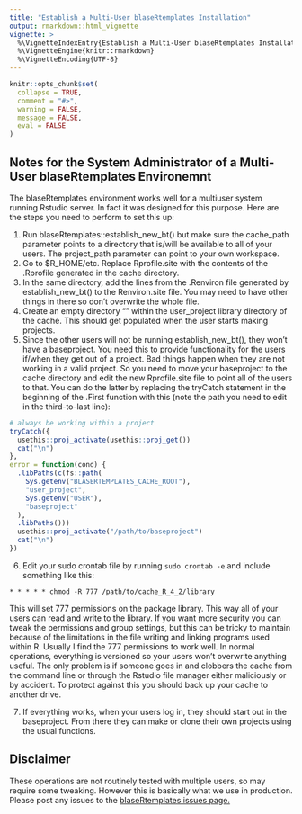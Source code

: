 ```yaml
---
title: "Establish a Multi-User blaseRtemplates Installation"
output: rmarkdown::html_vignette
vignette: >
  %\VignetteIndexEntry{Establish a Multi-User blaseRtemplates Installation}
  %\VignetteEngine{knitr::rmarkdown}
  %\VignetteEncoding{UTF-8}
---
```


```r
knitr::opts_chunk$set(
  collapse = TRUE,
  comment = "#>",
  warning = FALSE,
  message = FALSE,
  eval = FALSE
)

```

## Notes for the System Administrator of a Multi-User blaseRtemplates Environemnt

The blaseRtemplates environment works well for a multiuser system running Rstudio server. In fact it was designed for this purpose. Here are the steps you need to perform to set this up:

1.  Run blaseRtemplates::establish_new_bt() but make sure the cache_path parameter points to a directory that is/will be available to all of your users. The project_path parameter can point to your own workspace.
2.  Go to \$R_HOME/etc. Replace Rprofile.site with the contents of the .Rprofile generated in the cache directory.
3.  In the same directory, add the lines from the .Renviron file generated by establish_new_bt() to the Renviron.site file. You may need to have other things in there so don't overwrite the whole file.
4.  Create an empty directory "<user_name>" within the user_project library directory of the cache. This should get populated when the user starts making projects.
5.  Since the other users will not be running establish_new_bt(), they won't have a baseproject. You need this to provide functionality for the users if/when they get out of a project. Bad things happen when they are not working in a valid project. So you need to move your baseproject to the cache directory and edit the new Rprofile.site file to point all of the users to that. You can do the latter by replacing the tryCatch statement in the beginning of the .First function with this (note the path you need to edit in the third-to-last line):

```r
# always be working within a project
tryCatch({
  usethis::proj_activate(usethis::proj_get())
  cat("\n")
},
error = function(cond) {
  .libPaths(c(fs::path(
    Sys.getenv("BLASERTEMPLATES_CACHE_ROOT"),
    "user_project",
    Sys.getenv("USER"),
    "baseproject"
  ),
  .libPaths()))
  usethis::proj_activate("/path/to/baseproject")
  cat("\n")
})

```

6.  Edit your sudo crontab file by running `sudo crontab -e` and include something like this:

```{=html}
<!-- -->
```
    * * * * * chmod -R 777 /path/to/cache_R_4_2/library

This will set 777 permissions on the package library. This way all of your users can read and write to the library. If you want more security you can tweak the permissions and group settings, but this can be tricky to maintain because of the limitations in the file writing and linking programs used within R. Usually I find the 777 permissions to work well. In normal operations, everything is versioned so your users won't overwrite anything useful. The only problem is if someone goes in and clobbers the cache from the command line or through the Rstudio file manager either maliciously or by accident. To protect against this you should back up your cache to another drive.

7.  If everything works, when your users log in, they should start out in the baseproject. From there they can make or clone their own projects using the usual functions.

## Disclaimer

These operations are not routinely tested with multiple users, so may require some tweaking. However this is basically what we use in production. Please post any issues to the [blaseRtemplates issues page.](https://github.com/blaserlab/blaseRtemplates/issues)
